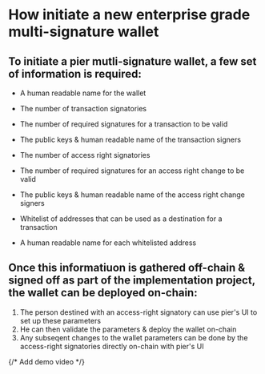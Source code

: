 # How initiate a new enterprise grade multi-signature wallet

## To initiate a pier mutli-signature wallet, a few set of information is required:

- A human readable name for the wallet

- The number of transaction signatories
- The number of required signatures for a transaction to be valid
- The public keys & human readable name of the transaction signers

- The number of access right signatories
- The number of required signatures for an access right change to be valid
- The public keys & human readable name of the access right change signers

- Whitelist of addresses that can be used as a destination for a transaction
- A human readable name for each whitelisted address

## Once this informatiuon is gathered off-chain & signed off as part of the implementation project, the wallet can be deployed on-chain:

1. The person destined with an access-right signatory can use pier's UI to set up these parameters
2. He can then validate the parameters & deploy the wallet on-chain
3. Any subseqent changes to the wallet parameters can be done by the access-right signatories directly on-chain with pier's UI

{/* Add demo video */}
